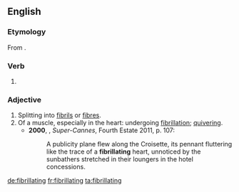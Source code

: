 ==English==
===Etymology===
From {{suffix|fibrillate|ing|lang=en}}.

===Verb===
{{head|en|present participle}}

# {{present participle of|fibrillate|lang=en|nocat=1}}

===Adjective===
{{en-adj}}

# Splitting into [[fibril]]s or [[fibre]]s.
# Of a muscle, especially in the heart: undergoing [[fibrillation]]; [[quivering]].
#*'''2000''', {{w|JG Ballard}}, ''Super-Cannes'', Fourth Estate 2011, p. 107:
#*:A publicity plane flew along the Croisette, its pennant fluttering like the trace of a '''fibrillating''' heart, unnoticed by the sunbathers stretched in their loungers in the hotel concessions.

[[de:fibrillating]]
[[fr:fibrillating]]
[[ta:fibrillating]]